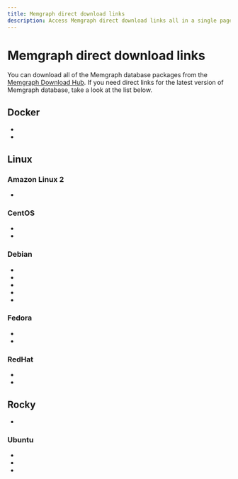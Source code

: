 ```yaml
---
title: Memgraph direct download links
description: Access Memgraph direct download links all in a single page. Our documentation is committed to ensuring a smooth developer experience. 
---
```



# Memgraph direct download links

You can download all of the Memgraph database packages from the [Memgraph
Download Hub](https://memgraph.com/download/). If you need direct links for the
latest version of Memgraph database, take a look at the list below.

## Docker
- <LinkClick link="https://download.memgraph.com/memgraph/v2.15.1/docker/memgraph-2.15.1-docker.tar.gz" os="docker" distribution="docker-x86"/>
- <LinkClick link="https://download.memgraph.com/memgraph/v2.15.1/docker-aarch64/memgraph-2.15.1-docker.tar.gz" os="docker" distribution="docker-x86"/>

## Linux

### Amazon Linux 2
- <LinkClick link="https://download.memgraph.com/memgraph/v2.15.1/amzn-2/memgraph-2.15.1_1-1.x86_64.rpm" os="linux" distribution="amazon-2"/>

### CentOS
- <LinkClick link="https://download.memgraph.com/memgraph/v2.15.1/centos-7/memgraph-2.15.1_1-1.x86_64.rpm" os="linux" distribution="centos-7"/>
- <LinkClick link="https://download.memgraph.com/memgraph/v2.15.1/centos-9/memgraph-2.15.1_1-1.x86_64.rpm" os="linux" distribution="centos-9"/>

### Debian
- <LinkClick link="https://download.memgraph.com/memgraph/v2.15.1/debian-10/memgraph_2.15.1-1_amd64.deb" os="linux" distribution="debian-10"/>
- <LinkClick link="https://download.memgraph.com/memgraph/v2.15.1/debian-11/memgraph_2.15.1-1_amd64.deb" os="linux" distribution="debian-11"/>
- <LinkClick link="https://download.memgraph.com/memgraph/v2.15.1/ubuntu-22.04-aarch64/memgraph_2.15.1-1_arm64.deb" os="linux" distribution="debian-11-aarch64"/>
- <LinkClick link="https://download.memgraph.com/memgraph/v2.15.1/debian-12/memgraph_2.15.1-1_amd64.deb" os="linux" distribution="debian-12"/>
- <LinkClick link="https://download.memgraph.com/memgraph/v2.15.1/debian-12-aarch64/memgraph_2.15.1-1_arm64.deb" os="linux" distribution="debian-12-aarch64"/>

### Fedora
- <LinkClick link="https://download.memgraph.com/memgraph/v2.15.1/fedora-38/memgraph-2.15.1_1-1.x86_64.rpm" os="linux" distribution="fedora-38"/>
- <LinkClick link="https://download.memgraph.com/memgraph/v2.15.1/fedora-39/memgraph-2.15.1_1-1.x86_64.rpm" os="linux" distribution="fedora-39"/>

### RedHat
- <LinkClick link="https://download.memgraph.com/memgraph/v2.15.1/centos-7/memgraph-2.15.1_1-1.x86_64.rpm" os="linux" distribution="redhat-7"/>
- <LinkClick link="https://download.memgraph.com/memgraph/v2.15.1/centos-9/memgraph-2.15.1_1-1.x86_64.rpm" os="linux" distribution="redhat-9"/>

## Rocky
- <LinkClick link="https://download.memgraph.com/memgraph/v2.15.1/rocky-9.3/memgraph-2.15.1_1-1.x86_64.rpm" os="linux" distribution="rocky-9"/>

### Ubuntu
- <LinkClick link="https://download.memgraph.com/memgraph/v2.15.1/ubuntu-20.04/memgraph_2.15.1-1_amd64.deb" os="linux" distribution="ubuntu-20"/>
- <LinkClick link="https://download.memgraph.com/memgraph/v2.15.1/ubuntu-22.04/memgraph_2.15.1-1_amd64.deb" os="linux" distribution="ubuntu-22"/>
- <LinkClick link="https://download.memgraph.com/memgraph/v2.15.1/ubuntu-22.04-aarch64/memgraph_2.15.1-1_arm64.deb" os="linux" distribution="ubuntu-22-aarch64"/>

